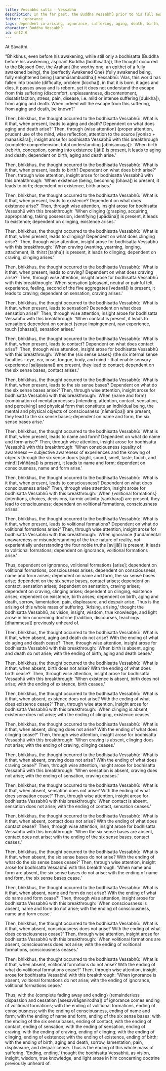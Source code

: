 ```yaml
---
title: Vessabhū sutta - Vessabhū
description: In the far past, the Buddha Vessabhū prior to his full awakening reflects on how the world has fallen into trouble and discovers the escape from suffering through wise attention and insight into dependent co-arising.
fetter: ignorance
tags: dependent co-arising, ignorance, suffering, aging, death, birth, existence, clinging, craving, sensation, feeling, contact, six sense bases, name and form, consciousness, volitional formations, sn, sn12-21, sn12
character: Buddha Vessabhū
id: sn12.6
---
```


At Sāvatthi.

"Bhikkhus, even before his awakening, while still only a bodhisatta (Buddha before his awakening, aspirant Buddha [bodhisatta]), the thought occurred to the Blessed One, the Arahant (the worthy one, an epithet of a fully awakened being), the \{perfectly Awakened One} (fully awakened being, fully enlightened being [sammāsambuddha]) Vessabhū: 'Alas, this world has fallen into trouble (difficulty, problem [kiccha]), in that it is born, it ages and dies, it passes away and is reborn, yet it does not understand the escape from this suffering (discomfort, unpleasantness, discontentment, dissatisfaction, stress, pain, disease, i.e. mild or intense suffering [dukkha]), from aging and death. When indeed will the escape from this suffering, from aging and death, be known?'

Then, bhikkhus, the thought occurred to the bodhisatta Vessabhū: 'What is it that, when present, leads to aging and death? Dependent on what does aging and death arise?' Then, through \{wise attention} (proper attention, prudent use of the mind, wise reflection, attention to the source [yoniso + manasikāra]), insight arose for bodhisatta Vessabhū with this breakthrough (complete comprehension, total understanding [abhisamaya]): 'When birth (rebirth, conception, coming into existence [jāti]) is present, it leads to aging and death; dependent on birth, aging and death arise.'

Then, bhikkhus, the thought occurred to the bodhisatta Vessabhū: 'What is it that, when present, leads to birth? Dependent on what does birth arise?' Then, through wise attention, insight arose for bodhisatta Vessabhū with this breakthrough: 'When existence (being, becoming [bhava]) is present, it leads to birth; dependent on existence, birth arises.'

Then, bhikkhus, the thought occurred to the bodhisatta Vessabhū: 'What is it that, when present, leads to existence? Dependent on what does existence arise?' Then, through wise attention, insight arose for bodhisatta Vessabhū with this breakthrough: 'When clinging (grasping, acquiring, appropriating, taking possession, identifying [upādāna]) is present, it leads to existence; dependent on clinging, existence arises.'

Then, bhikkhus, the thought occurred to the bodhisatta Vessabhū: 'What is it that, when present, leads to clinging? Dependent on what does clinging arise?' Then, through wise attention, insight arose for bodhisatta Vessabhū with this breakthrough: 'When craving (wanting, yearning, longing, attachment, lit. thirst [taṇha]) is present, it leads to clinging; dependent on craving, clinging arises.'

Then, bhikkhus, the thought occurred to the bodhisatta Vessabhū: 'What is it that, when present, leads to craving? Dependent on what does craving arise?' Then, through wise attention, insight arose for bodhisatta Vessabhū with this breakthrough: 'When sensation (pleasant, neutral or painful felt experience, feeling, second of the five aggregates [vedanā]) is present, it leads to craving; dependent on sensation, craving arises.'

Then, bhikkhus, the thought occurred to the bodhisatta Vessabhū: 'What is it that, when present, leads to sensation? Dependent on what does sensation arise?' Then, through wise attention, insight arose for bodhisatta Vessabhū with this breakthrough: 'When contact is present, it leads to sensation; dependent on contact (sense impingement, raw experience, touch [phassa]), sensation arises.'

Then, bhikkhus, the thought occurred to the bodhisatta Vessabhū: 'What is it that, when present, leads to contact? Dependent on what does contact arise?' Then, through wise attention, insight arose for bodhisatta Vessabhū with this breakthrough: 'When the \{six sense bases} (the six internal sense faculties - eye, ear, nose, tongue, body, and mind - that enable sensory experience [saḷāyatana]) are present, they lead to contact; dependent on the six sense bases, contact arises.'

Then, bhikkhus, the thought occurred to the bodhisatta Vessabhū: 'What is it that, when present, leads to the six sense bases? Dependent on what do the six sense bases arise?' Then, through wise attention, insight arose for bodhisatta Vessabhū with this breakthrough: 'When \{name and form} (combination of mental processes [intending, attention, contact, sensation, and perceiving] and physical form that constitute an individual being, the mental and physical objects of consciousness [nāmarūpa]) are present, they lead to the six sense bases; dependent on name and form, the six sense bases arise.'

Then, bhikkhus, the thought occurred to the bodhisatta Vessabhū: 'What is it that, when present, leads to name and form? Dependent on what do name and form arise?' Then, through wise attention, insight arose for bodhisatta Vessabhū with this breakthrough: 'When consciousness (quality of awareness — subjective awareness of experiences and the knowing of objects through the six sense doors [sight, sound, smell, taste, touch, and mind] [viññāṇa]) is present, it leads to name and form; dependent on consciousness, name and form arise.'

Then, bhikkhus, the thought occurred to the bodhisatta Vessabhū: 'What is it that, when present, leads to consciousness? Dependent on what does consciousness arise?' Then, through wise attention, insight arose for bodhisatta Vessabhū with this breakthrough: 'When \{volitional formations} (intentions, choices, decisions, karmic activity [saṅkhāra]) are present, they lead to consciousness; dependent on volitional formations, consciousness arises.'

Then, bhikkhus, the thought occurred to the bodhisatta Vessabhū: 'What is it that, when present, leads to volitional formations? Dependent on what do volitional formations arise?' Then, through wise attention, insight arose for bodhisatta Vessabhū with this breakthrough: 'When ignorance (fundamental unawareness or misunderstanding of the true nature of reality, not experientially understanding the four noble truths [avijjā]) is present, it leads to volitional formations; dependent on ignorance, volitional formations arise.'

Thus, dependent on ignorance, volitional formations [arise]; dependent on volitional formations, consciousness arises; dependent on consciousness, name and form arises; dependent on name and form, the six sense bases arise; dependent on the six sense bases, contact arises; dependent on contact, sensation arises; dependent on sensation, craving arises; dependent on craving, clinging arises; dependent on clinging, existence arises; dependent on existence, birth arises; dependent on birth, aging and death, sorrow, lamentation, pain, displeasure, and despair arise. Thus is the arising of this whole mass of suffering. 'Arising, arising,' thought the bodhisatta Vessabhū, as vision, insight, wisdom, true knowledge, and light arose in him concerning doctrine (tradition, discourses, teachings [dhammesu]) previously unheard of.

Then, bhikkhus, the thought occurred to the bodhisatta Vessabhū: 'What is it that, when absent, aging and death do not arise? With the ending of what do aging and death cease?' Then, through wise attention, insight arose for bodhisatta Vessabhū with this breakthrough: 'When birth is absent, aging and death do not arise; with the ending of birth, aging and death cease.'

Then, bhikkhus, the thought occurred to the bodhisatta Vessabhū: 'What is it that, when absent, birth does not arise? With the ending of what does birth cease?' Then, through wise attention, insight arose for bodhisatta Vessabhū with this breakthrough: 'When existence is absent, birth does not arise; with the ending of existence, birth ceases.'

Then, bhikkhus, the thought occurred to the bodhisatta Vessabhū: 'What is it that, when absent, existence does not arise? With the ending of what does existence cease?' Then, through wise attention, insight arose for bodhisatta Vessabhū with this breakthrough: 'When clinging is absent, existence does not arise; with the ending of clinging, existence ceases.'

Then, bhikkhus, the thought occurred to the bodhisatta Vessabhū: 'What is it that, when absent, clinging does not arise? With the ending of what does clinging cease?' Then, through wise attention, insight arose for bodhisatta Vessabhū with this breakthrough: 'When craving is absent, clinging does not arise; with the ending of craving, clinging ceases.'

Then, bhikkhus, the thought occurred to the bodhisatta Vessabhū: 'What is it that, when absent, craving does not arise? With the ending of what does craving cease?' Then, through wise attention, insight arose for bodhisatta Vessabhū with this breakthrough: 'When sensation is absent, craving does not arise; with the ending of sensation, craving ceases.'

Then, bhikkhus, the thought occurred to the bodhisatta Vessabhū: 'What is it that, when absent, sensation does not arise? With the ending of what does sensation cease?' Then, through wise attention, insight arose for bodhisatta Vessabhū with this breakthrough: 'When contact is absent, sensation does not arise; with the ending of contact, sensation ceases.'

Then, bhikkhus, the thought occurred to the bodhisatta Vessabhū: 'What is it that, when absent, contact does not arise? With the ending of what does contact cease?' Then, through wise attention, insight arose for bodhisatta Vessabhū with this breakthrough: 'When the six sense bases are absent, contact does not arise; with the ending of the six sense bases, contact ceases.'

Then, bhikkhus, the thought occurred to the bodhisatta Vessabhū: 'What is it that, when absent, the six sense bases do not arise? With the ending of what do the six sense bases cease?' Then, through wise attention, insight arose for bodhisatta Vessabhū with this breakthrough: 'When name and form are absent, the six sense bases do not arise; with the ending of name and form, the six sense bases cease.'

Then, bhikkhus, the thought occurred to the bodhisatta Vessabhū: 'What is it that, when absent, name and form do not arise? With the ending of what do name and form cease?' Then, through wise attention, insight arose for bodhisatta Vessabhū with this breakthrough: 'When consciousness is absent, name and form do not arise; with the ending of consciousness, name and form cease.'

Then, bhikkhus, the thought occurred to the bodhisatta Vessabhū: 'What is it that, when absent, consciousness does not arise? With the ending of what does consciousness cease?' Then, through wise attention, insight arose for bodhisatta Vessabhū with this breakthrough: 'When volitional formations are absent, consciousness does not arise; with the ending of volitional formations, consciousness ceases.'

Then, bhikkhus, the thought occurred to the bodhisatta Vessabhū: 'What is it that, when absent, volitional formations do not arise? With the ending of what do volitional formations cease?' Then, through wise attention, insight arose for bodhisatta Vessabhū with this breakthrough: 'When ignorance is absent, volitional formations do not arise; with the ending of ignorance, volitional formations cease.'

Thus, with the \{complete fading away and ending} (remainderless dispassion and cessation [asesavirāganirodha]) of ignorance comes ending of volitional formations; with the ending of volitional formations, ending of consciousness; with the ending of consciousness, ending of name and form; with the ending of name and form, ending of the six sense bases; with the ending of the six sense bases, ending of contact; with the ending of contact, ending of sensation; with the ending of sensation, ending of craving; with the ending of craving, ending of clinging; with the ending of clinging, ending of existence; with the ending of existence, ending of birth; with the ending of birth, aging and death, sorrow, lamentation, pain, displeasure, and despair cease. Thus is the ending of this whole mass of suffering. 'Ending, ending,' thought the bodhisatta Vessabhū, as vision, insight, wisdom, true knowledge, and light arose in him concerning doctrine previously unheard of.